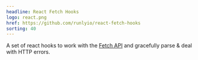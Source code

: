 ```yaml
---
headline: React Fetch Hooks
logo: react.png
href: https://github.com/runlyio/react-fetch-hooks
sorting: 40
---
```


A set of react hooks to work with the [Fetch API](https://developer.mozilla.org/en-US/docs/Web/API/Fetch_API) and gracefully parse & deal with HTTP errors.
